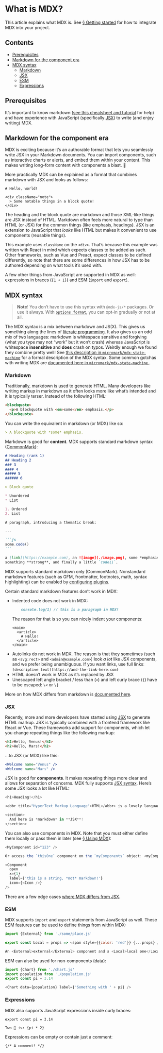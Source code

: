 
# What is MDX?

This article explains what MDX is.
See [§ Getting started][start] for how to integrate MDX into your project.

## Contents

*   [Prerequisites](#prerequisites)
*   [Markdown for the component era](#markdown-for-the-component-era)
*   [MDX syntax](#mdx-syntax)
    *   [Markdown](#markdown)
    *   [JSX](#jsx)
    *   [ESM](#esm)
    *   [Expressions](#expressions)

## Prerequisites

It’s important to know markdown
([see this cheatsheet and tutorial](https://commonmark.org/help/) for help)
and have experience with JavaScript (specifically
[JSX](https://facebook.github.io/jsx/)) to write (and enjoy writing) MDX.

## Markdown for the component era

MDX is exciting because it’s an authorable format that lets you seamlessly write
JSX in your Markdown documents.
You can import components, such as interactive charts or alerts, and embed them
within your content.
This makes writing long-form content with components a blast.
🚀

More practically MDX can be explained as a format that combines markdown with
JSX and looks as follows:

```mdx
# Hello, world!

<div className="note">
  > Some notable things in a block quote!
</div>
```

The heading and the block quote are markdown and those XML-like things are JSX
instead of HTML.
Markdown often feels more natural to type than HTML (or JSX) for the common
things (like emphasis, headings).
JSX is an extension to JavaScript that *looks* like HTML but makes it convenient
to use components (reusable things).

This example uses `className` on the `<div>`.
That’s because this example was written with React in mind which expects classes
to be added as such.
Other frameworks, such as Vue and Preact, expect classes to be defined
differently, so note that there are some differences in how JSX has to be
authored depending on what tools it’s used with.

A few other things from JavaScript are supported in MDX as well: expressions in
braces (`{1 + 1}`) and ESM (`import` and `export`).

## MDX syntax

> **Note**!
> You don’t have to use this syntax with `@mdx-js/*` packages.
> Or use it always.
> With [`options.format`][format], you can opt-in gradually or not at all.

The MDX syntax is a mix between markdown and JS(X).
This gives us something along the lines of [literate programming][lit].
It also gives us an odd mix of two languages: markdown is whitespace sensitive
and forgiving (what you type may not “work” but it won’t crash) whereas
JavaScript is whitespace **insensitive** and **does** crash on typos.
Weirdly enough we found they combine pretty well!
See [this description in
`micromark/mdx-state-machine`](https://github.com/micromark/mdx-state-machine#71-syntax)
for a formal description of the MDX syntax.
Some common gotchas with writing MDX are
[documented here in `micromark/mdx-state-machine`
](https://github.com/micromark/mdx-state-machine#74-common-mdx-gotchas).

### Markdown

Traditionally, markdown is used to generate HTML.
Many developers like writing markup in markdown as it often looks more like
what’s intended and it is typically terser.
Instead of the following HTML:

```html
<blockquote>
  <p>A blockquote with <em>some</em> emphasis.</p>
</blockquote>
```

You can write the equivalent in markdown (or MDX) like so:

```markdown
> A blockquote with *some* emphasis.
```

Markdown is good for **content**.
MDX supports standard markdown syntax ([CommonMark][]):

````markdown
# Heading (rank 1)
## Heading 2
### 3
#### 4
##### 5
###### 6

> Block quote

* Unordered
* List

1. Ordered
2. List

A paragraph, introducing a thematic break:

---

```js
some.code()
```

a [link](https://example.com), an ![image](./image.png), some *emphasis*,
something **strong**, and finally a little `code()`.
````

MDX supports standard markdown only (CommonMark).
Nonstandard markdown features (such as GFM, frontmatter, footnotes, math, syntax
highlighting) can be enabled by [configuring plugins](#).

Certain standard markdown features don’t work in MDX:

*   Indented code does not work in MDX:
    ```markdown
        console.log(1) // this is a paragraph in MDX!
    ```
    The reason for that is so you can nicely indent your components:
    ```mdx
    <main>
      <article>
        # Hello!
      </article>
    </main>
    ```
*   Autolinks do not work in MDX.
    The reason is that they sometimes (such as `<svg:rect>` and
    `<admin@example.com>`) look *a lot* like JSX components, and we prefer
    being unambiguous.
    If you want links, use full links:
    `[descriptive text](https://and-the-link-here.com)`
*   HTML doesn’t work in MDX as it’s replaced by JSX
*   Unescaped left angle bracket / less than (`<`) and left curly brace (`{`)
    have to be escaped: `\<` or `\{`

More on how MDX differs from markdown is
[documented here](https://github.com/micromark/mdx-state-machine#72-deviations-from-markdown).

### JSX

Recently, more and more developers have started using [JSX][] to generate HTML
markup.
JSX is typically combined with a frontend framework like React or Vue.
These frameworks add support for components, which let you change repeating
things like the following markup:

```html
<h2>Hello, Venus!</h2>
<h2>Hello, Mars!</h2>
```

…to JSX (or MDX) like this:

```jsx
<Welcome name="Venus" />
<Welcome name="Mars" />
```

JSX is good for **components**.
It makes repeating things more clear and allows for separation of concerns.
MDX fully supports [JSX syntax][jsx].
Here’s some JSX looks a lot like HTML:

```js
<h1>Heading!</h1>

<abbr title="HyperText Markup Language">HTML</abbr> is a lovely language.

<section>
  And here is *markdown* in **JSX**!
</section>
```

You can also use components in MDX.
Note that you must either define them locally or pass them in later
(see [§ Using MDX][use]):

```js
<MyComponent id="123" />

Or access the `thisOne` component on the `myComponents` object: <myComponents.thisOne />

<Component
  open
  x={1}
  label={'this is a string, *not* markdown!'}
  icon={<Icon />}
/>
```

There are a few edge cases
[where MDX differs from JSX](https://github.com/micromark/mdx-state-machine#73-deviations-from-jsx).

### ESM

MDX supports `import` and `export` statements from JavaScript as well.
These ESM features can be used to define things from within MDX:

```js
import {External} from './some/place.js'

export const Local = props => <span style={{color: 'red'}} {...props} />

An <External>external</External> component and a <Local>local one</Local>.
```

ESM can also be used for non-components (data):

```js
import {Chart} from './chart.js'
import population from './population.js'
export const pi = 3.14

<Chart data={population} label={'Something with ' + pi} />
```

### Expressions

MDX also supports JavaScript expressions inside curly braces:

```mdx
export const pi = 3.14

Two 🍰 is: {pi * 2}
```

Expressions can be empty or contain just a comment:

```mdx
{/* A comment! */}
```

[lit]: https://en.wikipedia.org/wiki/Literate_programming

[commonmark]: https://commonmark.org

[jsx]: https://reactjs.org/docs/introducing-jsx.html

[format]: /packages/mdx/#optionsformat

[start]: /getting-started/

[use]: /using-mdx/
